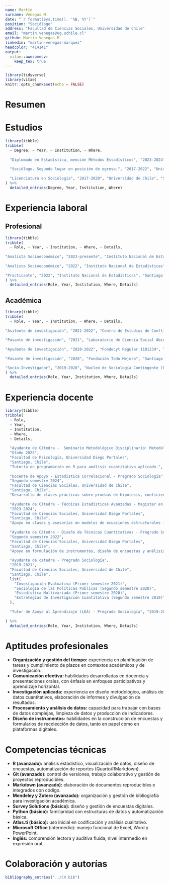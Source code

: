 ```yaml
---
name: Martín
surname: Venegas M.
date: "`r format(Sys.time(), '%B, %Y')`"
position: "Sociólogo"
address: "Facultad de Ciencias Sociales, Universidad de Chile"
email: "martin.venegas@ug.uchile.cl"
github: Martin-Venegas-M
linkedin: "martin-venegas-marquez"
headcolor: "414141"
output: 
  vitae::awesomecv:
    keep_tex: true
---
```


```r
library(tidyverse)
library(vitae)
knitr::opts_chunk$set(echo = FALSE)
```

# Resumen

\begin{cvparagraph}
Sociólogo con foco en estadística aplicada, diseño de encuestas, procesamiento y análisis de datos. A lo largo de mi trayectoria universitaria, laboral y de formación autodidacta, he desarrollado competencias en el uso de R, Quarto, Git y métodos cuantitativos robustos para abordar problemas complejos. Me interesa especialmente el uso de datos para comprender y transformar realidades sociales, con un fuerte compromiso con la accesibilidad del conocimiento y la investigación reproducible. Busco participar en proyectos que combinen rigurosidad técnica con impacto social positivo.
\end{cvparagraph}

# Estudios

```r
library(tibble)
tribble(
  ~ Degree, ~ Year, ~ Institution, ~ Where,
  
  "Diplomado en Estadística, mención Métodos Estadísticos", "2023-2024", "Pontificia Universidad Católica de Chile", "Santiago, Chile",
  
  "Sociólogo. Segundo lugar en posición de egreso.", "2017-2022", "Universidad de Chile", "Santiago, Chile",
  
  "Licenciatura en Sociología", "2017-2020", "Universidad de Chile", "Santiago, Chile"
) %>% 
  detailed_entries(Degree, Year, Institution, Where)
```


# Experiencia laboral

## Profesional

```r
library(tibble)
tribble(
  ~ Role, ~ Year, ~ Institution, ~ Where, ~ Details,
  
"Analista Socioeconómico", "2023-presente", "Instituto Nacional de Estadísticas", "Santiago, Chile", "Construcción de instrumentos, diseño y ejecución del procesamiento de datos para la II Encuesta Nacional Sobre Uso del Tiempo (ENUT) del Subdepartamento de Estadísticas Estructurales del Trabajo. Coordinador Técnico del proyecto Mg. Agustín Arce.", 
  
"Analista Socioeconómico", "2022", "Instituto Nacional de Estadísticas", "Santiago, Chile", "Diseño de instrumentos, procesamiento y análisis de datos para la VII Encuesta de Microemprendimiento (EME) del Subdepartamento de Estadísticas Estructurales del Trabajo. Coordinador Técnico del proyecto Mg. Sebastián Palacios.",  
  
"Practicante", "2022", "Instituto Nacional de Estadísticas", "Santiago, Chile", "Apoyo en levantamiento y análisis de datos al Equipo Técnico de la Encuesta de Microemprendimiento (EME) en la piloto de su VII versión. Coordinador Técnico del proyecto Mg. Sebastián Palacios."
) %>% 
  detailed_entries(Role, Year, Institution, Where, Details)
```

## Académica

```r
library(tibble)
tribble(
  ~ Role, ~ Year, ~ Institution, ~ Where, ~ Details,
  
"Asitente de investigación", "2021-2022", "Centro de Estudios de Conflicto y Cohesión Social (COES)", "Santiago, Chile", "Asistencia de investigación para investigador post-doctoral Phd. Juan Diego García Castro. Principales actividades: revisión de literatura, manejo de bases de datos y escritura de artículos científicos." ,
  
"Pasante de investigación", "2021", "Laboratorio de Ciencia Social Abierta (LISA) - Centro de Estudios de Conflicto y Cohesión Social (COES)", "Santiago, Chile", "Apoyo en sistematización de información y escritura para documento de trabajo sobre transparencia y reproducibilidad en las ciencias sociales. Investigador principal Phd. Juan Carlos Castillo.",  
  
"Ayudante de investigación", "2020-2022", "Fondecyt Regular 1181239", "Santiago, Chile", "Apoyo técnico en elaboración de artículos: procesamiento y análisis de datos, revisión de literatura y escritura académica. Investigador principal Phd. Cristian Cox.",  
  
"Pasante de investigación", "2020", "Fundación Todo Mejora", "Santiago, Chile", "Desarrollo y análisis de datos para Informe Bianual Programa Hora Segura 2019-2020 y otras actividades. Coordinadora Fernanda Barriga.",

"Socio-Investigador", "2019-2020", "Nucleo de Sociología Contingente (NUDESOC)", "Santiago, Chile", "Desarrollo de investigaciones en temáticas contingentes, especialmente acción colectiva, movimientos sociales y política. Presidenta del núcleo Camila Diaz."
) %>% 
  detailed_entries(Role, Year, Institution, Where, Details)
```

# Experiencia docente

```r
library(tibble)
tribble(
  ~ Role,
  ~ Year,
  ~ Institution,
  ~ Where,
  ~ Details,
  
  "Ayudante de Cátedra -  Seminario Metodológico Disciplinario: Metodologías Cuantitativas - Doctorado en Psicología",
  "Otoño 2025",
  "Facultad de Psicología, Universidad Diego Portales",
  "Santiago, Chile",
  "Tutoría en programación en R para análisis cuantitativo aplicado.",
  
  "Docente de Apoyo - Estadística Correlacional - Pregrado Sociología",
  "Segundo semestre 2024",
  "Facultad de Ciencias Sociales, Universidad de Chile",
  "Santiago, Chile",
  "Desarrollo de clases prácticas sobre pruebas de hipótesis, coeficientes de correlación, entre otros; uso de R en análisis bivariado.",
  
  "Ayudante de Cátedra - Técnicas Estadísticas Avanzadas - Magister en Métodos para la Investigación Social",
  "2023-2024",
  "Facultad de Ciencias Sociales, Universidad Diego Portales",
  "Santiago, Chile",
  "Apoyo en clases y asesorías en modelos de ecuaciones estructurales (uso de R y lavaan)",
  
  "Ayudante de Cátedra - Diseño de Técnicas Cuantitativas - Pregrado Sociología",
  "Segundo semestre 2022",
  "Facultad de Ciencias Sociales, Universidad Diego Portales",
  "Santiago, Chile",
  "Apoyo en formulación de instrumentos, diseño de encuestas y análisis de datos con R",
  
  "Ayudante de catedra - Pregrado Sociología",
  "2019-2021",
  "Facultad de Ciencias Sociales, Universidad de Chile",
  "Santiago, Chile",
  list(
    "Investigación Evaluativa (Primer semestre 2021)", 
    "Sociología de las Políticas Públicas (Segundo semestre 2020)", 
    "Estadística Multivariada (Primer semestre 2020)", 
    "Estrategias de Investigación Cuantitativa (Segundo semestre 2019)"
  ),
  
  "Tutor de Apoyo al Aprendizaje (LEA) - Pregrado Sociología", "2019-2021", "Centro IDEA, Facultad de Ciencias Sociales, Universidad de Chile", "Santiago, Chile", "Acompañamiento en escritura académica, estrategias de estudio y contenidos de cátedra"
  
) %>%
  detailed_entries(Role, Year, Institution, Where, Details)
```


# Aptitudes profesionales

- **Organización y gestión del tiempo:** experiencia en planificación de tareas y cumplimiento de plazos en contextos académicos y de investigación.
- **Comunicación efectiva:** habilidades desarrolladas en docencia y presentaciones orales, con énfasis en enfoques participativos y aprendizaje horizontal.
- **Investigación aplicada:** experiencia en diseño metodológico, análisis de datos cuantitativos, elaboración de informes y divulgación de resultados.
- **Procesamiento y análisis de datos:** capacidad para trabajar con bases de datos complejas, limpieza de datos y producción de indicadores.
- **Diseño de instrumentos:** habilidades en la construcción de encuestas y formularios de recolección de datos, tanto en papel como en plataformas digitales.

# Competencias técnicas
- **R (avanzado):** análisis estadístico, visualización de datos, diseño de encuestas, automatización de reportes (Quarto/RMarkdown).
- **Git (avanzado):** control de versiones, trabajo colaborativo y gestión de proyectos reproducibles.
- **Markdown (avanzado):** elaboración de documentos reproducibles e integrados con código.
- **Mendeley y Zotero (avanzado):** organización y gestión de bibliografía para investigación académica.
- **Survey Solutions (básico):** diseño y gestión de encuestas digitales.
- **Python (básico):** familiaridad con estructuras de datos y automatización básica.
- **Atlas.ti (básico):** uso inicial en codificación y análisis cualitativo.
- **Microsoft Office** (intermedio): manejo funcional de Excel, Word y PowerPoint.
- **Inglés:** comprensión lectora y auditiva fluida; nivel intermedio en expresión oral.

# Colaboración y autorías
```r
bibliography_entries("../CV.bib")
```
